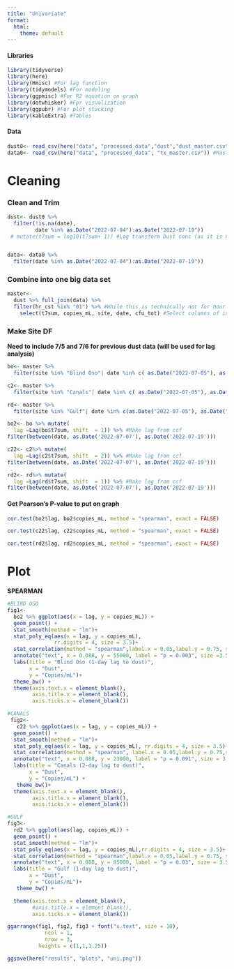 ```yaml
---
title: "Univariate"
format:
  html:
    theme: default
---
```


#### Libraries

```r
library(tidyverse)
library(here)
library(Hmisc) #For lag function
library(tidymodels) #For modeling
library(ggpmisc) #For R2 equation on graph
library(dotwhisker) #Fpr visualization
library(ggpubr) #For plot stacking
library(kableExtra) #Tables
```

#### Data

```r
dust0<- read_csv(here("data", "processed_data","dust","dust_master.csv")) #Different Dust permutations
data0<- read_csv(here("data", "processed_data", "tx_master.csv")) #Master Data containing copies_mL and nutrients 
```

# Cleaning

### Clean and Trim

```r
dust<- dust0 %>%
  filter(!is.na(date),
         date %in% as.Date("2022-07-04"):as.Date("2022-07-19")) 
 # mutate(t7sum = log10(t7sum+ 1)) #Log transform Dust conc (as it is not normal) 


data<- data0 %>%
  filter(date %in% as.Date("2022-07-04"):as.Date("2022-07-19"))
```

### Combine into one big data set

```r
master<- 
  dust %>% full_join(data) %>%
  filter(hr_cst %in% "01") %>% #While this is technically not for hour 1, this gets ride of all duplicates for the sake of analysis.
    select(t7sum, copies_mL, site, date, cfu_tot) #Select columns of interest

```

### Make Site DF

**Need to include 7/5 and 7/6 for previous dust data (will be used for lag analysis)**

```r
bo<- master %>%
  filter(site %in% "Blind Oso"| date %in% c( as.Date("2022-07-05"), as.Date("2022-07-06")))

c2<- master %>%
  filter(site %in% "Canals"| date %in% c( as.Date("2022-07-05"), as.Date("2022-07-06")))

rd<- master %>%
  filter(site %in% "Gulf"| date %in% c(as.Date("2022-07-05"), as.Date("2022-07-06")))
```

```r
bo2<- bo %>% mutate(
  lag =Lag(bo$t7sum, shift  = 1)) %>% #Make lag from ccf
filter(between(date, as.Date('2022-07-07'), as.Date('2022-07-19')))

c22<- c2%>% mutate(
  lag =Lag(c2$t7sum, shift  = 2)) %>% #Make lag from ccf
filter(between(date, as.Date('2022-07-07'), as.Date('2022-07-19')))

rd2<- rd%>% mutate(
  lag =Lag(rd$t7sum, shift  = 1)) %>% #Make lag from ccf
filter(between(date, as.Date('2022-07-07'), as.Date('2022-07-19')))
```

#### Get Pearson's P-value to put on graph

```r
cor.test(bo2$lag, bo2$copies_mL, method = "spearman", exact = FALSE)

cor.test(c22$lag, c22$copies_mL, method = "spearman", exact = FALSE)

cor.test(rd2$lag, rd2$copies_mL, method = "spearman", exact = FALSE)
```

# Plot

**SPEARMAN**

```r
#BLIND OSO
fig1<-
  bo2 %>% ggplot(aes(x = lag, y = copies_mL)) +
  geom_point() +
  stat_smooth(method = "lm")+
  stat_poly_eq(aes(x = lag, y = copies_mL),
               rr.digits = 4, size = 3.5)+
  stat_correlation(method = "spearman",label.x = 0.05,label.y = 0.75, small.r = TRUE,size = 3.5)+
  annotate("text", x = 0.088, y = 55000, label = "p = 0.003", size =3.5)+
  labs(title = "Blind Oso (1-day lag to dust)",
       x = "Dust",
       y = "Copies/mL")+
  theme_bw() +
  theme(axis.text.x = element_blank(),
        axis.title.x = element_blank(),
        axis.ticks.x = element_blank())

#CANALS
 fig2<-
   c22 %>% ggplot(aes(x = lag, y = copies_mL)) +
  geom_point() +
  stat_smooth(method = "lm")+
  stat_poly_eq(aes(x = lag, y = copies_mL), rr.digits = 4, size = 3.5)+
  stat_correlation(method = "spearman", label.x = 0.05,label.y = 0.75,small.r = TRUE, size = 3.5)+
  annotate("text", x = 0.088, y = 23000, label = "p = 0.091", size = 3.5)+
  labs(title = "Canals (2-day lag to dust)",
       x = "Dust",
       y = "Copies/mL") +
   theme_bw()+
  theme(axis.text.x = element_blank(),
        axis.title.x = element_blank(),
        axis.ticks.x = element_blank())

#GULF  
fig3<-
  rd2 %>% ggplot(aes(lag, copies_mL)) +
  geom_point() +
  stat_smooth(method = "lm")+
  stat_poly_eq(aes(x = lag, y = copies_mL),rr.digits = 4, size = 3.5)+
  stat_correlation(method = "spearman",label.x = 0.05,label.y = 0.75, small.r = TRUE, size = 3.5)+
  annotate("text", x = 0.088, y = 85000, label = "p = 0.03", size = 3.5)+
  labs(title = "Gulf (1-day lag to dust)",
       x = "Dust",
       y = "Copies/mL")+
   theme_bw() +

  theme(axis.text.x = element_blank(),
        #axis.title.x = element_blank(),
        axis.ticks.x = element_blank())

```

```r
ggarrange(fig1, fig2, fig3 + font("x.text", size = 10),
            ncol = 1, 
            nrow = 3,
          heights = c(1,1,1.25)) 

ggsave(here("results", "plots", "uni.png"))
```
